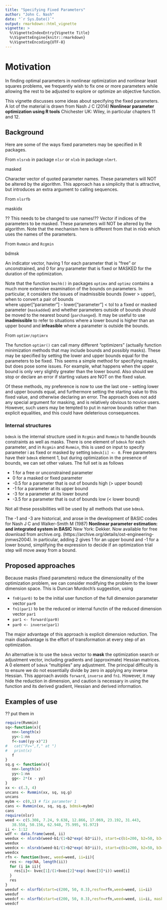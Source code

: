 ```yaml
---
title: "Specifying Fixed Parameters"
author: "John C. Nash"
date: "`r Sys.Date()`"
output: rmarkdown::html_vignette
vignette: >
  %\VignetteIndexEntry{Vignette Title}
  %\VignetteEngine{knitr::rmarkdown}
  %\VignetteEncoding{UTF-8}
---
```



# Motivation

In finding optimal parameters in nonlinear optimization and nonlinear 
least squares problems, we frequently wish to fix one or more parameters
while allowing the rest to be adjusted to explore or optimize an objective 
function. 

This vignette discusses some ideas about specifying the fixed parameters. A 
lot of the material is drawn from Nash J C (2014) **Nonlinear parameter 
optimization using R tools** Chichester UK: Wiley, in particular chapters
11 and 12.


## Background

Here are some of the ways fixed parameters may be specified in R packages.

From `nlsrxb` in package `nlsr` or `nlxb` in package `nlmrt`.

masked  

Character vector of quoted parameter names. These parameters will NOT be altered by the algorithm.
This approach has a simplicity that is attractive, but introduces an extra argument to calling
sequences.

From `nlsrfb`

maskidx  

?? This needs to be changed to use names!?? Vector if indices of the parameters to be masked. 
These parameters will NOT be altered by the algorithm. Note that the mechanism here is different 
from that in nlxb which uses the names of the parameters.

From `Rvmmin` and `Rcgmin`

bdmsk  

An indicator vector, having 1 for each parameter that is "free" or unconstrained, and 0 for 
any parameter that is fixed or MASKED for the duration of the optimization.

Note that the function ``bmchk()`` in packages ``optimx`` and ``optimz`` contains a much more
extensive examination of the bounds on parameters. In particular, it considers the issues of 
inadmissible bounds (lower > upper), when to convert a pair of bounds  
where upper["parameter"] - lower["parameter"] < tol to a
fixed or masked parameter (`maskadded`) and whether parameters outside of bounds should be
moved to the nearest bound (`parchanged`). It may be useful to use **inadmissible** to refer
to situations where a lower bound is higher than an upper bound and **infeasible** where
a parameter is outside the bounds.

From `optimr/optimrx`

The function `optimr()` can call many different "optimizers" (actually 
function minimization methods that may include bounds and possibly masks).
These may be specified by setting the lower and upper bounds equal for 
the parameters to be fixed. This seems a simple method for specifying
masks, but does pose some issues. For example, what happens when the
upper bound is only very slightly greater than the lower bound. Also 
should we stop or declare an error if starting values are NOT on the
fixed value.

Of these methods, my preference is now to use the last one -- setting
lower and upper bounds equal, and furthermore setting the starting
value to this fixed value, and otherwise declaring an error. The approach 
does not add any special argument for masking, and is relatively obvious
to novice users. However, such users may be tempted to put in narrow 
bounds rather than explicit equalities, and this could have deleterious
consequences.



### Internal structures

`bdmsk` is the internal structure used in `Rcgmin` and `Rvmmin` to handle bounds constraints as well as masks.
There is one element of `bdmsk` for each parameter, and in `Rcgmin` and `Rvmmin`, this is used on input to 
specify parameter i as fixed or masked by setting `bdmsk[i] <- 0`. Free parameters have their `bdmsk` element 1,
but during optimization in the presence of bounds, we can set other values. The full set is as follows

* 1 for a free or unconstrained parameter
* 0 for a masked or fixed parameter
* -0.5 for a parameter that is out of bounds high (> upper bound)
* -1 for a parameter at its upper bound
* -3 for a parameter at its lower bound
* -3.5 for a parameter that is out of bounds low (< lower bound)

Not all these possibilities will be used by all methods that use `bdmsk`.

The -1 and -3 are historical, and arose in the development of BASIC 
codes for Nash J C and Walker-Smith M (1987)
**Nonlinear parameter estimation: and integrated system in BASIC** New York: Dekker. 
Now available for free download
from archive.org. (https://archive.org/details/ost-engineering-jnmws2004). 
In particular, adding 2 gives 1 for an upper bound and -1 for a lower bound, 
simplifying the expression to decide if an optimization trial step will move away from a bound.


## Proposed approaches

Because masks (fixed parameters) reduce the dimensionality of the 
optimization problem, we can consider
modifying the problem to the lower dimension space. This is Duncan 
Murdoch's suggestion, using 

*  `fn0(par0)` to be the initial user function of the full dimension parameter vector `par0`
*  `fn1(par1)` to be the reduced or internal functin of the reduced dimension vector `par1`
*  `par1 <- forward(par0)`
*  `par0 <- inverse(par1)`

The major advantage of this approach is explicit dimension reduction. The main disadvantage
is the effort of transformation at every step of an optimization.

An alternative is to use the `bdmsk` vector to **mask** 
the optimization search or adjustment vector, 
including gradients and (approximate) Hessian matrices. A 0 element of `bdmsk` "multiplies" any 
adjustment. The principal difficulty is to ensure we do not essentially divide by zero in applying
any inverse Hessian. This approach avoids `forward`, `inverse` and `fn1`. However, it may hide the
reduction in dimension, and caution is necessary in using the function and its derived gradient,
Hessian and derived information.


## Examples of use

?? put them in

```r
require(Rvmmin)
sq<-function(x){
   nn<-length(x)
   yy<-1:nn
   f<-sum((yy-x)^2)
#   cat("Fv=",f," at ")
#   print(x)
   f
}
sq.g <- function(x){
   nn<-length(x)
   yy<-1:nn
   gg<- 2*(x - yy)
}
xx <- c(.3, 4)
uncans <- Rvmmin(xx, sq, sq.g)
uncans
mybm <- c(0,1) # fix parameter 1
cans <- Rvmmin(xx, sq, sq.g, bdmsk=mybm)
cans
require(nlsr)
weed <- c(5.308, 7.24, 9.638, 12.866, 17.069, 23.192, 31.443,
   38.558, 50.156, 62.948, 75.995, 91.972)
ii <- 1:12
wdf <- data.frame(weed, ii)
weedux <- nlsrxb(weed~b1/(1+b2*exp(-b3*ii)), start=c(b1=200, b2=50, b3=0.3)) 
weedux
weedcx <- nlsrxb(weed~b1/(1+b2*exp(-b3*ii)), start=c(b1=200, b2=50, b3=0.3), masked=c("b1")) 
weedcx
rfn <- function(bvec, weed=weed, ii=ii){
  res <- rep(NA, length(ii))
  for (i in ii){
    res[i]<- bvec[1]/(1+bvec[2]*exp(-bvec[3]*i))-weed[i]
  }
  res
}
weeduf <- nlsrfb(start=c(200, 50, 0.3),resfn=rfn,weed=weed, ii=ii)
weeduf
weedcf <- nlsrfb(start=c(200, 50, 0.3),resfn=rfn,weed=weed, ii=ii, maskidx=c(1))
weedcf

```
